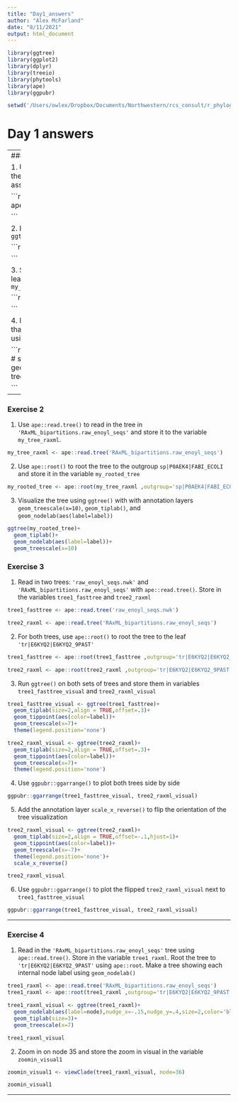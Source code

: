```yaml
---
title: "Day1_answers"
author: "Alex McFarland"
date: "8/11/2021"
output: html_document
---
```


```r

library(ggtree)
library(ggplot2)
library(dplyr)
library(treeio)
library(phytools)
library(ape)
library(ggpubr)

setwd('/Users/owlex/Dropbox/Documents/Northwestern/rcs_consult/r_phylogenetics_workshop/r_phylogenetics_worshop')


```

# Day 1 answers

---
### Exercise 1

1.  Use `ape::read.tree()` to read in the file `raw_enoyl_seqs.nwk` and assign it to the variable `my_nwk`

```r

my_nwk <- ape::read.tree('raw_enoyl_seqs.nwk')

```


2. Display the `my_nwk` tree using `ggtree()`

```r

ggtree(my_nwk)

```

3. Show the `geom_tiplab()` for each leaf in the `ggtree()` visualization of `my_nwk`

```r

ggtree(my_nwk)+
  geom_tiplab()

```


4. Modify the code from part 3 so that the x-axis is rescaled at `x=7` using `geom_treescale()`

```r

ggtree(my_nwk)+
  geom_tiplab()+ # show tip labels
  geom_treescale(x=7) # recenter the tree
  
```

---

### Exercise 2 

1. Use `ape::read.tree()` to read in the tree in `'RAxML_bipartitions.raw_enoyl_seqs'` and store it to the variable `my_tree_raxml`.

```r

my_tree_raxml <- ape::read.tree('RAxML_bipartitions.raw_enoyl_seqs')

```


2.  Use `ape::root()` to root the tree to the outgroup `sp|P0AEK4|FABI_ECOLI` and store it in the variable `my_rooted_tree`

```r

my_rooted_tree <- ape::root(my_tree_raxml ,outgroup='sp|P0AEK4|FABI_ECOLI')

```

3. Visualize the tree using `ggtree()` with with annotation layers `geom_treescale(x=10)`, `geom_tiplab()`, and `geom_nodelab(aes(label=label))`

```r

ggtree(my_rooted_tree)+
  geom_tiplab()+
  geom_nodelab(aes(label=label))+
  geom_treescale(x=10)

```

### Exercise 3

1. Read in two trees: `'raw_enoyl_seqs.nwk'` and `'RAxML_bipartitions.raw_enoyl_seqs'` with `ape::read.tree()`. Store in the variables `tree1_fasttree` and `tree2_raxml`

```r

tree1_fasttree <- ape::read.tree('raw_enoyl_seqs.nwk')

tree2_raxml <- ape::read.tree('RAxML_bipartitions.raw_enoyl_seqs')

```

2. For both trees, use `ape::root()` to root the tree to the leaf `'tr|E6KYQ2|E6KYQ2_9PAST'`

```r

tree1_fasttree <- ape::root(tree1_fasttree ,outgroup='tr|E6KYQ2|E6KYQ2_9PAST')

tree2_raxml <- ape::root(tree2_raxml ,outgroup='tr|E6KYQ2|E6KYQ2_9PAST')

```

3. Run `ggtree()` on both sets of trees and store them in variables `tree1_fasttree_visual` and `tree2_raxml_visual`

```r

tree1_fasttree_visual <- ggtree(tree1_fasttree)+
  geom_tiplab(size=2,align = TRUE,offset=.3)+
  geom_tippoint(aes(color=label))+
  geom_treescale(x=7)+
  theme(legend.position='none')

tree2_raxml_visual <- ggtree(tree2_raxml)+
  geom_tiplab(size=2,align = TRUE,offset=.3)+
  geom_tippoint(aes(color=label))+
  geom_treescale(x=7)+
  theme(legend.position='none')

```

4. Use `ggpubr::ggarrange()` to plot both trees side by side

```r

ggpubr::ggarrange(tree1_fasttree_visual, tree2_raxml_visual)

```

5. Add the annotation layer `scale_x_reverse()` to flip the orientation of the tree visualization

```r

tree2_raxml_visual <- ggtree(tree2_raxml)+
  geom_tiplab(size=2,align = TRUE,offset=-.1,hjust=1)+
  geom_tippoint(aes(color=label))+
  geom_treescale(x=-7)+
  theme(legend.position='none')+
  scale_x_reverse()

tree2_raxml_visual

```

6. Use `ggpubr::ggarrange()` to plot the flipped `tree2_raxml_visual` next to `tree1_fasttree_visual`

```r

ggpubr::ggarrange(tree1_fasttree_visual, tree2_raxml_visual)

```


----

### Exercise 4

1. Read in the `'RAxML_bipartitions.raw_enoyl_seqs'` tree using `ape::read.tree()`. Store in the variable `tree1_raxml`. Root the tree to `'tr|E6KYQ2|E6KYQ2_9PAST'` using `ape::root`. 
Make a tree showing each internal node label using `geom_nodelab()`

```r

tree1_raxml <- ape::read.tree('RAxML_bipartitions.raw_enoyl_seqs')
tree1_raxml <- ape::root(tree1_raxml ,outgroup='tr|E6KYQ2|E6KYQ2_9PAST')

tree1_raxml_visual <- ggtree(tree1_raxml)+
  geom_nodelab(aes(label=node),nudge_x=-.15,nudge_y=.4,size=2,color='blue')+
  geom_tiplab(size=3)+
  geom_treescale(x=7)

tree1_raxml_visual

```


2. Zoom in on node 35 and store the zoom in visual in the variable `zoomin_visual1`

```r

zoomin_visual1 <- viewClade(tree1_raxml_visual, node=36)

zoomin_visual1

```

---

